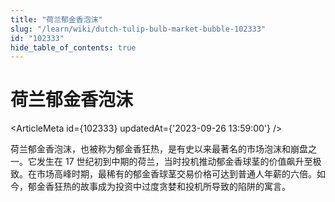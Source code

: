 ```yaml
---
title: "荷兰郁金香泡沫"
slug: "/learn/wiki/dutch-tulip-bulb-market-bubble-102333"
id: "102333"
hide_table_of_contents: true
---
```



# 荷兰郁金香泡沫

<ArticleMeta id={102333} updatedAt={'2023-09-26 13:59:00'} />
<div className='border-solid border-b border-t-0 my-4 border-[var(--ifm-color-gray-300)]' />

荷兰郁金香泡沫，也被称为郁金香狂热，是有史以来最著名的市场泡沫和崩盘之一。它发生在 17 世纪初到中期的荷兰，当时投机推动郁金香球茎的价值飙升至极致。在市场高峰时期，最稀有的郁金香球茎交易价格可达到普通人年薪的六倍。如今，郁金香狂热的故事成为投资中过度贪婪和投机所导致的陷阱的寓言。
